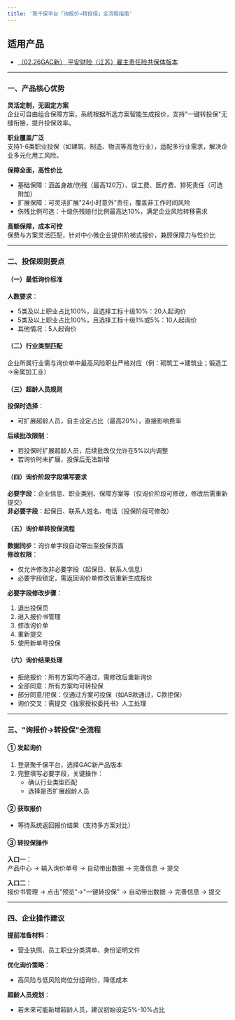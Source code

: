 ```yaml
---
title: '聚千保平台「询报价→转投保」全流程指南'
---
```


## 适用产品
- [（02.26GAC新） 平安财险（江苏）雇主责任险共保体版本](./Products/（02.26GAC新）%20平安财险（江苏）雇主责任险共保体版本)

---

### 一、产品核心优势  
**灵活定制，无固定方案**​  
企业可自由组合保障方案，系统根据所选方案智能生成报价，支持"一键转投保"无缝衔接，提升投保效率。  

**职业覆盖广泛**​  
支持1-6类职业投保（如建筑、制造、物流等高危行业），适配多行业需求，解决企业多元化用工风险。  

**保障全面，高性价比**​  
- 基础保障：涵盖身故/伤残（最高120万）、误工费、医疗费、猝死责任（可选附加）  
- 扩展保障：可灵活扩展"24小时意外"责任，覆盖非工作时间风险  
- 伤残比例可选：十级伤残赔付比例最高达10%，满足企业风险转移需求  

**高额保障，成本可控**​  
保费与方案灵活匹配，针对中小微企业提供阶梯式报价，兼顾保障力与性价比  

---

### 二、投保规则要点  
#### （一）最低询价标准  
**人数要求**：  
- 5类及以上职业占比100%，且选择工标十级10%：20人起询价  
- 5类及以上职业占比100%，且选择工标十级1%或5%：10人起询价  
- 其他情况：5人起询价  

#### （二）行业类型匹配  
企业所属行业需与询价单中最高风险职业严格对应（例：砌筑工→建筑业；锻造工→金属加工业）  

#### （三）超龄人员规则  
**投保时选择**：  
- 可扩展超龄人员，自主设定占比（最高20%），直接影响费率  

**后续批改限制**：  
- 若投保时扩展超龄人员，后续批改仅允许在5%以内调整  
- 若询价时未扩展，投保后无法新增  

#### （四）询价阶段字段填写要求  
**必要字段**：企业信息、职业类别、保障方案等（仅询价阶段可修改，修改后需重新提交）  
**非必要字段**：起保日、联系人姓名、电话（投保阶段可修改）  

#### （五）询价单转投保流程  
**数据同步**：询价单字段自动带出至投保页面  
**修改权限**：  
- 仅允许修改非必要字段（起保日、联系人信息）  
- 必要字段锁定，需返回询价单修改后重新生成报价  

**必要字段修改步骤**：  
1. 退出投保页  
2. 进入报价书管理  
3. 修改询价单  
4. 重新提交  
5. 使用新单号投保  

#### （六）询价结果处理  
- 拒绝报价：所有方案均不通过，需修改后重新询价  
- 全部同意：所有方案均可转投保  
- 部分同意/拒保：仅通过方案可投保（如AB款通过，C款拒保）  
- 询价交叉：需提交《独家授权委托书》人工处理  

---

### 三、"询报价→转投保"全流程  
#### ① 发起询价  
1. 登录聚千保平台，选择GAC新产品版本  
2. 完整填写必要字段，关键操作：  
   - 确认行业类型匹配  
   - 选择是否扩展超龄人员  

#### ② 获取报价  
- 等待系统返回报价结果（支持多方案对比）  

#### ③ 转投保操作  
**入口一**：  
产品中心 → 输入询价单号 → 自动带出数据 → 完善信息 → 提交  

**入口二**：  
报价书管理 → 点击"预览"→"一键转投保" → 自动带出数据 → 完善信息 → 提交  

---

### 四、企业操作建议  
**提前准备材料**：  
- 营业执照、员工职业分类清单、身份证明文件  

**优化询价策略**：  
- 高风险与低风险岗位分组询价，降低成本  

**超龄人员规划**：  
- 若未来可能新增超龄人员，建议初始设定5%-10%占比  
